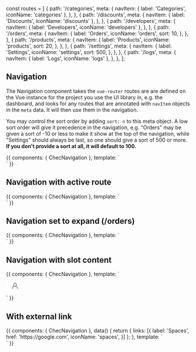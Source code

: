 const routes = [
  {
    path: '/categories',
    meta: {
      navItem: {
        label: 'Categories',
        iconName: 'categories'
      },
    },
  },
  {
    path: '/discounts',
    meta: {
      navItem: {
        label: 'Discounts',
        iconName: 'discounts'
      },
    },
  },
  {
    path: '/developers',
    meta: {
      navItem: {
        label: 'Developers',
        iconName: 'developers'
      },
    },
  },
  {
    path: '/orders',
    meta: {
      navItem: {
        label: 'Orders',
        iconName: 'orders',
        sort: 10,
      },
    },
  },
  {
    path: '/products',
    meta: {
      navItem: {
        label: 'Products',
        iconName: 'products',
        sort: 20,
      },
    },
  },
  {
      path: '/settings',
      meta: {
        navItem: {
          label: 'Settings',
          iconName: 'settings',
          sort: 500,
        },
      },
    },
  {
    path: '/logs',
    meta: {
      navItem: {
        label: 'Logs',
        iconName: 'logs'
      },
    },
  },
];

<Meta title="Components/Navigation" component={ChecNavigation} />

## Navigation

The Navigation component takes the `vue-router` routes are are defined on the Vue instance for the project
you use the UI library in, e.g. the dashboard, and looks for any routes that are annotated with `navItem`
objects in the `meta` data. It will then use them in the navigation.

You may control the sort order by adding `sort: n` to this meta object. A low sort order will give it
precedence in the navigation, e.g. "Orders" may be given a sort of -10 or less to make it show at the top of
the navigation, while "Settings" should always be last, so one should give a sort of 500 or more. **If you
don't provide a sort at all, it will default to 100.**

<Props of={ChecNavigation} />

<Preview>
  <Story name="Default" decorators={[ StoryRouter({}, { routes })]}>
    {{
      components: {
        ChecNavigation
      },
      template: `
      <div class="w-full">
        <ChecNavigation class="absolute"/>
      </div>`
    }}
  </Story>
</Preview>

## Navigation with active route

<Preview>
  <Story
    name="With active /orders route"
    decorators={[ StoryRouter({}, { initialEntry: '/orders/55555', routes })]}>
    {{
      components: {
        ChecNavigation
      },
      template: `
      <div class="w-full">
        <ChecNavigation />
      </div>`
    }}
  </Story>
</Preview>

## Navigation set to expand (/orders)

<Preview>
  <Story
    name="Expanded"
    decorators={[ StoryRouter({}, { initialEntry: '/orders/55555', routes })]}>
    {{
      components: {
        ChecNavigation
      },
      template: `
      <div class="w-full">
        <ChecNavigation :expanded="true" />
      </div>`
    }}
  </Story>
</Preview>


## Navigation with slot content

<Preview>
  <Story
    name="With slot"
    decorators={[ StoryRouter({}, { initialEntry: '/orders/55555', routes })]}>
    {{
      components: {
        ChecNavigation
      },
      template: `
      <div class="w-full">
        <ChecNavigation>
          <div>
            <svg width="48" height="48" viewBox="0 0 48 48" fill="none">
              <path d="M0 24C0 10.7452 10.7452 0 24 0C37.2548 0 48 10.7452 48 24C48 37.2548 37.2548 48 24 48C10.7452 48 0 37.2548 0 24Z" fill="white"/>
              <ellipse cx="23.9999" cy="21" rx="4" ry="4" stroke="#7187A5" stroke-width="2"/>
              <path d="M30.9999 31C30.9999 27.6863 27.8659 25 23.9999 25C20.1339 25 16.9999 27.6863 16.9999 31" stroke="#7187A5" stroke-width="2" stroke-linecap="round"/>
              <path d="M24 47C11.2975 47 1 36.7025 1 24H-1C-1 37.8071 10.1929 49 24 49V47ZM47 24C47 36.7025 36.7025 47 24 47V49C37.8071 49 49 37.8071 49 24H47ZM24 1C36.7025 1 47 11.2975 47 24H49C49 10.1929 37.8071 -1 24 -1V1ZM24 -1C10.1929 -1 -1 10.1929 -1 24H1C1 11.2975 11.2975 1 24 1V-1Z" fill="url(#pattern0)"/>
              <defs>
                <pattern id="pattern0" patternContentUnits="objectBoundingBox" width="1" height="1">
                  <use xlink:href="#image0" transform="translate(0 -0.0406852) scale(0.00107066)"/>
                </pattern>
              </defs>
            </svg>
          </div>
        </ChecNavigation>
      </div>`
    }}
  </Story>
</Preview>

## With external link
<Preview>
  <Story
    name="With external link"
    decorators={[ StoryRouter({}, { initialEntry: '/orders/55555', routes })]}>
    {{
      components: {
        ChecNavigation
      },
      data() {
        return { links: [{
          label: 'Spaces',
          href: 'https://google.com',
          iconName: 'spaces',
        }] };
      },
      template: `
      <div class="w-full">
        <ChecNavigation :additional-links="links" />
      </div>`
    }}
  </Story>
</Preview>
